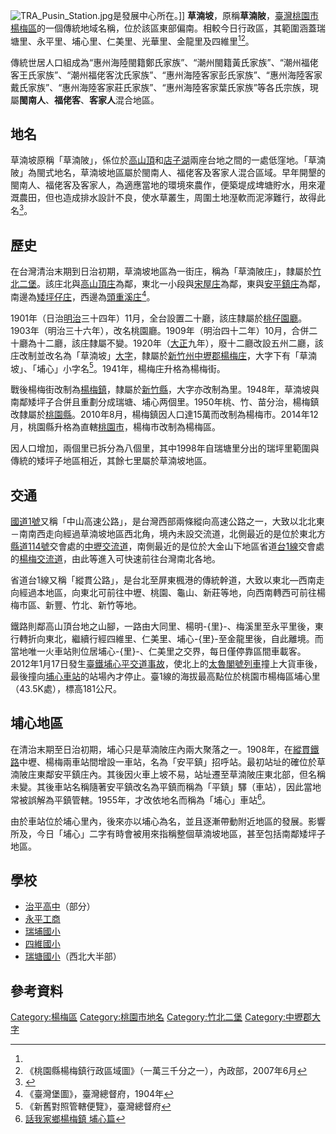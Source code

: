 {{noteTA　
|1 = zh-tw:庄; zh-cn:庄; zh-hk:庄; zh-mo:庄; zh-my:庄; zh-sg:庄;
|2 = zh-tw:埔心里; zh-cn:埔心里; zh-hk:埔心里; zh-mo:埔心里; zh-my:埔心里; zh-sg:埔心里;
}}
{{坐標|24|55|08.8|N|121|11|01.9|E|display=title}}
[[File:TRA_Pusin_Station.jpg|thumb]]是發展中心所在。]]
'''草湳坡'''，原稱'''草湳陂'''，[[臺灣|臺灣]][[桃園市|桃園市]][[楊梅區|楊梅區]]的一個傳統地域名稱，位於該區東部偏南。相較今日行政區，其範圍涵蓋瑞塘里、永平里、埔心里、仁美里、光華里、金龍里及四維里<ref name="臺灣堡圖"/><ref>《桃園縣楊梅鎮行政區域圖》（一萬三千分之一），內政部，2007年6月</ref>。

傳統世居人口組成為“惠州海陸閩籍鄭氏家族”、“潮州閩籍黃氏家族”、“潮州福佬客王氏家族”、“潮州福佬客沈氏家族”、“惠州海陸客家彭氏家族”、“惠州海陸客家戴氏家族”、“惠州海陸客家莊氏家族”、“惠州海陸客家葉氏家族”等各氏宗族，現屬'''閩南人'''、'''福佬客'''、'''客家人'''混合地區。

== 地名 ==
草湳坡原稱「草湳陂」，係位於[[高山頂|高山頂]]和[[店子湖|店子湖]]兩座台地之間的一處低窪地。「草湳陂」為閩式地名，草湳坡地區屬於閩南人、福佬客及客家人混合區域。早年開墾的閩南人、福佬客及客家人，為適應當地的環境來農作，便築堤成埤塘貯水，用來灌溉農田，但也造成排水設計不良，使水草叢生，周圍土地溼軟而泥濘難行，故得此名<ref>{{Cite web |url=http://www.yangmei.tycg.gov.tw/home.jsp?id=10&parentpath=0,1,7 |title=桃園市楊梅區公所 楊梅采風 |accessdate=2016-08-22 |archive-date=2016-08-23 |archive-url=https://web.archive.org/web/20160823131246/http://www.yangmei.tycg.gov.tw/home.jsp?id=10&parentpath=0,1,7 |dead-url=no }}</ref>。

== 歷史 ==
在台灣清治末期到日治初期，草湳坡地區為一街庄，稱為「草湳陂庄」，隸屬於[[竹北二堡|竹北二堡]]。該庄北與[[高山頂庄|高山頂庄]]為鄰，東北一小段與[[宋屋庄|宋屋庄]]為鄰，東與[[安平鎮庄|安平鎮庄]]為鄰，南邊為[[矮坪仔庄|矮坪仔庄]]，西邊為[[頭重溪庄|頭重溪庄]]<ref name="臺灣堡圖">《臺灣堡圖》，臺灣總督府，1904年</ref>。

1901年（日治[[明治|明治]]三十四年）11月，全台設置二十廳，該庄隸屬於[[桃仔園廳|桃仔園廳]]。1903年（明治三十六年），改名桃園廳。1909年（明治四十二年）10月，合併二十廳為十二廳，該庄隸屬不變。1920年（[[大正|大正]]九年），廢十二廳改設五州二廳，該庄改制並改名為「草湳坡」[[大字|大字]]，隸屬於[[新竹州|新竹州]][[中壢郡|中壢郡]][[楊梅庄|楊梅庄]]，大字下有「草湳坡」、「埔心」小字名<ref>《新舊對照管轄便覽》，臺灣總督府</ref>。1941年，楊梅庄升格為楊梅街。

戰後楊梅街改制為[[楊梅鎮|楊梅鎮]]，隸屬於[[新竹縣|新竹縣]]，大字亦改制為里。1948年，草湳坡與南鄰矮坪子合併且重劃分成瑞塘、埔心两個里。1950年桃、竹、苗分治，楊梅鎮改隸屬於[[桃園縣|桃園縣]]。2010年8月，楊梅鎮因人口達15萬而改制為楊梅市。2014年12月，桃園縣升格為直轄[[桃園市|桃園市]]，楊梅市改制為楊梅區。

因人口增加，兩個里已拆分為八個里，其中1998年自瑞塘里分出的瑞坪里範圍與傳統的矮坪子地區相近，其餘七里屬於草湳坡地區。

== 交通 ==
[[中山高速公路|國道1號]]又稱「中山高速公路」，是台灣西部兩條縱向高速公路之一，大致以北北東－南南西走向經過草湳坡地區西北角，境內未設交流道，北側最近的是位於東北方[[縣道114號|縣道114號]]交會處的[[中壢交流道|中壢交流道]]，南側最近的是位於大金山下地區省道[[台1線|台1線]]交會處的[[楊梅交流道|楊梅交流道]]，由此等進入可快速前往台灣南北各地。

省道台1線又稱「縱貫公路」，是台北至屏東楓港的傳統幹道，大致以東北—西南走向經過本地區，向東北可前往中壢、桃園、龜山、新莊等地，向西南轉西可前往楊梅市區、新豐、竹北、新竹等地。

鐵路則鄰高山頂台地之山腳，一路由大同里、楊明-{里}-、梅溪里至永平里後，東行轉折向東北，繼續行經四維里、仁美里、埔心-{里}-至金龍里後，自此離境。而當地唯一火車站則位居埔心-{里}-、仁美里之交界，每日僅停靠區間車載客。2012年1月17日發生[[臺鐵埔心平交道事故|臺鐵埔心平交道事故]]，使北上的[[太魯閣號|太魯閣號列車]]撞上大貨車後，最後撞向[[埔心車站|埔心車站]]的站場內才停止。臺1線的海拔最高點位於桃園市楊梅區埔心里（43.5K處），標高181公尺。

==埔心地區==
在清治末期至日治初期，埔心只是草湳陂庄內兩大聚落之一。1908年，在[[縱貫鐵路|縱貫鐵路]]中壢、楊梅兩車站間增設一車站，名為「安平鎮」招呼站。最初站址的確位於草湳陂庄東鄰安平鎮庄內。其後因火車上坡不易，站址遷至草湳陂庄東北部，但名稱未變。其後車站名稱隨著安平鎮改名為平鎮而稱為「平鎮」驛（車站），因此當地常被誤解為平鎮管轄。1955年，才改依地名而稱為「埔心」車站<ref>[http://social.ntue.edu.tw/local/%B6m%A4g%B1%D0%BE%C7%B8%EA%AE%C6%AEw/area/taoyuan/a01/ 話我家鄉楊梅鎮 埔心篇]{{Dead link|date=2019年5月 |bot=InternetArchiveBot |fix-attempted=yes }}</ref>。

由於車站位於埔心里內，後來亦以埔心為名，並且逐漸帶動附近地區的發展。影響所及，今日「埔心」二字有時會被用來指稱整個草湳坡地區，甚至包括南鄰矮坪子地區。

==學校==
*[[治平高中|治平高中]]（部分）
*[[永平工商|永平工商]]
*[[瑞埔國小|瑞埔國小]]
*[[四維國小|四維國小]]
*[[瑞塘國小|瑞塘國小]]（西北大半部）

== 參考資料 ==
{{reflist}}

{{中壢郡}}

[[Category:楊梅區|Category:楊梅區]]
[[Category:桃園市地名|Category:桃園市地名]]
[[Category:竹北二堡|Category:竹北二堡]]
[[Category:中壢郡大字|Category:中壢郡大字]]